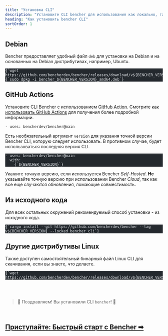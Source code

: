 ```yaml
---
title: "Установка CLI"
description: "Установите CLI bencher для использования как локально, так и в непрерывном бенчмаркинге"
heading: "Как установить bencher CLI"
sortOrder: 1
---
```



## Debian

Bencher предоставляет удобный файл `deb` для установки на Debian
и на основанных на Debian дистрибутивах, например, Ubuntu.

<pre class="astro-code github-dark" style="background-color: rgb(36, 41, 46); overflow-x: auto;" tabindex="0" data-darkreader-inline-bgcolor=""><code><span class="line"><span style="color: rgb(225, 228, 232);" data-darkreader-inline-color="">{`wget https://github.com/bencherdev/bencher/releases/download/v${BENCHER_VERSION}/bencher_${BENCHER_VERSION}_amd64.deb`}</span></span>
<span class="line"><span style="color: rgb(225, 228, 232);" data-darkreader-inline-color="">{`sudo dpkg -i bencher_${BENCHER_VERSION}_amd64.deb`}</span></span></code></pre>

## GitHub Actions

Установите CLI Bencher с использованием [GitHub Action](https://github.com/marketplace/actions/bencher-cli).
Смотрите [как использовать GitHub Actions](/docs/ru/how-to/github-actions/) для получения более подробной информации.

```
- uses: bencherdev/bencher@main
```

Есть необязательный аргумент `version` для указания точной версии Bencher CLI, которую следует использовать.
В противном случае, будет использоваться последняя версия CLI.

<pre class="astro-code github-dark" style="background-color: rgb(36, 41, 46); overflow-x: auto;" tabindex="0" data-darkreader-inline-bgcolor=""><code><span class="line"><span style="color: rgb(225, 228, 232);" data-darkreader-inline-color="">- uses: bencherdev/bencher@main</span></span>
<span class="line"><span style="color: rgb(225, 228, 232);" data-darkreader-inline-color="">  with:</span></span>
<span class="line"><span style="color: rgb(225, 228, 232);" data-darkreader-inline-color="">    {`${BENCHER_VERSION}`}</span></span></code></pre>

Укажите точную версию, если используется Bencher *Self-Hosted*.
__Не__ указывайте точную версию при использовании Bencher *Cloud*, так как все еще случаются обновления, ломающие совместимость.

## Из исходного кода

Для всех остальных окружений рекомендуемый способ установки - из исходного кода.

<pre class="astro-code github-dark" style="background-color: rgb(36, 41, 46); overflow-x: auto;" tabindex="0" data-darkreader-inline-bgcolor=""><code><span class="line"><span style="color: rgb(225, 228, 232);" data-darkreader-inline-color="">{`cargo install --git https://github.com/bencherdev/bencher --tag v${BENCHER_VERSION} --locked bencher_cli`}</span></span></code></pre>

## Другие дистрибутивы Linux

Также доступен самостоятельный бинарный файл Linux CLI для скачивания,
если вы знаете, что делаете.

<pre class="astro-code github-dark" style="background-color: rgb(36, 41, 46); overflow-x: auto;" tabindex="0" data-darkreader-inline-bgcolor=""><code><span class="line"><span style="color: rgb(225, 228, 232);" data-darkreader-inline-color="">{`wget https://github.com/bencherdev/bencher/releases/download/v${BENCHER_VERSION}/bencher`}</span></span></code></pre>

<br/>
<br/>

> 🐰 Поздравляем! Вы установили CLI <code>bencher</code>! 🎉

<br/>

<h2><a href="/docs/ru/tutorial/quick-start/">Приступайте: Быстрый старт с Bencher ➡</a></h2>